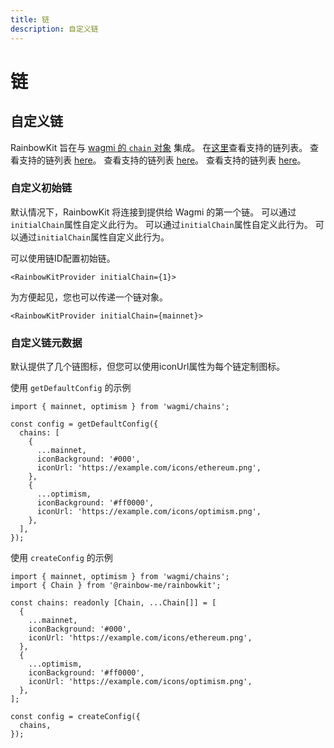```yaml
---
title: 链
description: 自定义链
---
```


# 链

## 自定义链

RainbowKit 旨在与 [wagmi 的 `chain` 对象](https://wagmi.sh/react/chains) 集成。 在[这里](https://wagmi.sh/react/chains#supported-chains)查看支持的链列表。 查看支持的链列表 [here](https://wagmi.sh/react/chains#supported-chains)。 查看支持的链列表 [here](https://wagmi.sh/react/chains#supported-chains)。 查看支持的链列表 [here](https://wagmi.sh/react/chains#supported-chains)。

### 自定义初始链

默认情况下，RainbowKit 将连接到提供给 Wagmi 的第一个链。 可以通过`initialChain`属性自定义此行为。 可以通过`initialChain`属性自定义此行为。 可以通过`initialChain`属性自定义此行为。

可以使用链ID配置初始链。

```tsx
<RainbowKitProvider initialChain={1}>
```

为方便起见，您也可以传递一个链对象。

```tsx
<RainbowKitProvider initialChain={mainnet}>
```

### 自定义链元数据

默认提供了几个链图标，但您可以使用iconUrl属性为每个链定制图标。

使用 `getDefaultConfig` 的示例

```tsx
import { mainnet, optimism } from 'wagmi/chains';

const config = getDefaultConfig({
  chains: [
    {
      ...mainnet,
      iconBackground: '#000',
      iconUrl: 'https://example.com/icons/ethereum.png',
    },
    {
      ...optimism,
      iconBackground: '#ff0000',
      iconUrl: 'https://example.com/icons/optimism.png',
    },
  ],
});
```

使用 `createConfig` 的示例

```tsx
import { mainnet, optimism } from 'wagmi/chains';
import { Chain } from '@rainbow-me/rainbowkit';

const chains: readonly [Chain, ...Chain[]] = [
  {
    ...mainnet,
    iconBackground: '#000',
    iconUrl: 'https://example.com/icons/ethereum.png',
  },
  {
    ...optimism,
    iconBackground: '#ff0000',
    iconUrl: 'https://example.com/icons/optimism.png',
  },
];

const config = createConfig({
  chains,
});
```
